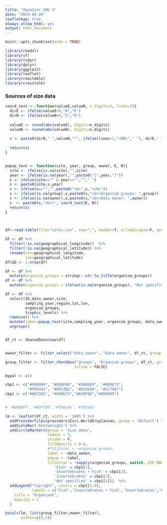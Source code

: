 ```yaml
---
title: "AquaSync SWG 3"
date: "2024-04-20"
leafletmap: true
always_allow_html: yes
output: html_document
---
```


```r

knitr::opts_chunk$set(echo = TRUE)

library(readxl)
library(sf)
library(tidyr)
library(dplyr)
library(ggplot2)
library(leaflet)
library(reactable)
library(crosstalk)

```

### Sources of size data

```r

coord_text <- function(valueE,valueN, n_digits=3, lines=2){
  dirE <- ifelse(valueE<0,"W","E")
  dirN <- ifelse(valueN<0,"S","N")
  
  valueE <- round(abs(valueE), digits=n_digits)
  valueN <- round(abs(valueN), digits=n_digits)
  
  s <- paste0(dirN," ",valueN,"°", ifelse(lines>1,"<BR>"," "), dirE," ",valueE,"°")
  
  return(s)
}


popup_text <- function(site, year, group, owner, E, N){
  site <- ifelse(is.na(site),"",site)
  year <- ifelse(is.na(year),"",paste0("[",year,"]"))
  s <- ifelse(site=="" & year=="",""," ")
  s <- paste0(site,s,year)
  s <- ifelse(s=="","",paste0("<b>",s,"</b>"))
  s <- ifelse(is.na(group),s,paste0(s,"<br>Organism groups: ",group))
  s <- ifelse(is.na(owner),s,paste0(s,"<br>Data owner: ",owner))
  s  <- paste0(s,"<br>", coord_text(E, N))
  return(s)
}


  
df<-read.table(file="sites.csv", sep=";", header=T, allowEscapes=F, quote = "\"")

df <- df %>%
  filter(!is.na(geographical_longitude))  %>%
  filter(!is.na(geographical_latitude)) %>%
  rename(lon=geographical_longitude,
         lat=geographical_latitude) 
df$ID <- 1:nrow(df)

df <- df %>%
  mutate(organism_groups = stringr::str_to_title(organism_groups))
df <- df %>%
  mutate(organism_groups = ifelse(is.na(organism_groups), "Not specified", organism_groups))

df <- df %>%
  select(ID,data_owner,site,
         sampling_year,region,lat,lon, 
         organism_groups,
         trophic_levels) %>%
  rowwise() %>%
  mutate(label=popup_text(site,sampling_year, organism_groups, data_owner, lon, lat)) %>%
  ungroup()


df_ct <- SharedData$new(df)


owner_filter <- filter_select("data_owner", "Data owner", df_ct, group = ~data_owner)

group_filter <- filter_checkbox("groups", "Organism groups", df_ct, group = ~organism_groups, 
                               inline = FALSE)

mypal <- c()

cbp1 <- c("#999999", "#E69F00", "#56B4E9", "#009E73",
          "#F0E442", "#0072B2", "#D55E00", "#CC79A7")
cbp1 <- c("#0072B2", "#009E73","#E69F00","#999999")


# '#0000FF','#00ff00','#fb6a4a','#fb6a4a'

lm <- leaflet(df_ct, width = '100%') %>% 
  addProviderTiles(providers$Esri.WorldGrayCanvas, group = 'Default') %>%
  addScaleBar('bottomright') %>%
  addCircleMarkers(group = 'Size data', 
                   radius = 3,
                   stroke = F, 
                   fillOpacity = 0.6,
                   #fillColor = ~organism_groups,
                   label = ~data_owner,
                   popup = ~label,
                   fillColor = ~sapply(organism_groups, switch, USE.NAMES = FALSE,
                      'Fish' = cbp1[1],
                      'Invertebrates + Fish' = cbp1[2],
                      'Invertebrates' = cbp1[3],
                      'Not specified' = cbp1[4]))  %>%
  addLegend("topright", colors = cbp1[1:4], 
            labels = c('Fish','Invertebrates + Fish','Invertebrates','Not specified'),
    title = "Organisms",
    opacity = 1
  )

bscols(lm, list(group_filter,owner_filter),
       widths=c(9,3))


```



